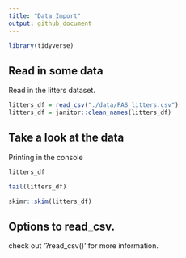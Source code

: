 ```yaml
---
title: "Data Import"
output: github_document
---
```


```r
library(tidyverse)
```

## Read in some data

Read in the litters dataset. 

```r
litters_df = read_csv("./data/FAS_litters.csv")
litters_df = janitor::clean_names(litters_df)
```


## Take a look at the data

Printing in the console 

```r
litters_df
```

```r
tail(litters_df)
```

```r
skimr::skim(litters_df)
```


## Options to read_csv.

check out '?read_csv()' for more information. 
